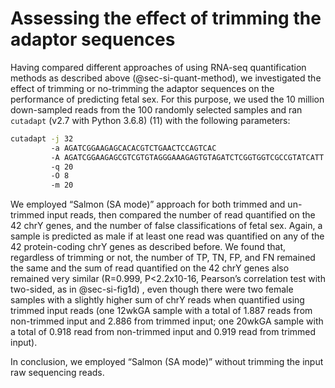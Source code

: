 # Assessing the effect of trimming the adaptor sequences {#sec-si-trim}

Having compared different approaches of using RNA-seq quantification methods as described above (@sec-si-quant-method), we investigated the effect of trimming or no-trimming the adaptor sequences on the performance of predicting fetal sex. For this purpose, we used the 10 million down-sampled reads from the 100 randomly selected samples and ran `cutadapt` (v2.7 with Python 3.6.8) (11) with the following parameters: 

```{#lst-si-cutadapt .bash lst-cap="`cutadapt` command"}
cutadapt -j 32 
         -a AGATCGGAAGAGCACACGTCTGAACTCCAGTCAC 
         -A AGATCGGAAGAGCGTCGTGTAGGGAAAGAGTGTAGATCTCGGTGGTCGCCGTATCATT 
         -q 20 
         -O 8 
         -m 20
```

We employed “Salmon (SA mode)” approach for both trimmed and un-trimmed input reads, then compared the number of read quantified on the 42 chrY genes, and the number of false classifications of fetal sex. Again, a sample is predicted as male if at least one read was quantified on any of the 42 protein-coding chrY genes as described before. We found that, regardless of trimming or not, the number of TP, TN, FP, and FN remained the same and the sum of read quantified on the 42 chrY genes also remained very similar (R=0.999, P<2.2x10-16, Pearson's correlation test with two-sided, as in @sec-si-fig1d) , even though there were two female samples with a slightly higher sum of chrY reads when quantified using trimmed input reads (one 12wkGA sample with a total of 1.887 reads from non-trimmed input and 2.886 from trimmed input; one 20wkGA sample with a total of 0.918 read from non-trimmed input and 0.919 read from trimmed input). 

In conclusion, we employed “Salmon (SA mode)” without trimming the input raw sequencing reads.
